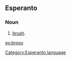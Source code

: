 ==Esperanto==
===Noun===
# [[brush]].

[[eo:broso]]
[[Category:Esperanto language]]
{{Universala Vortaro}}